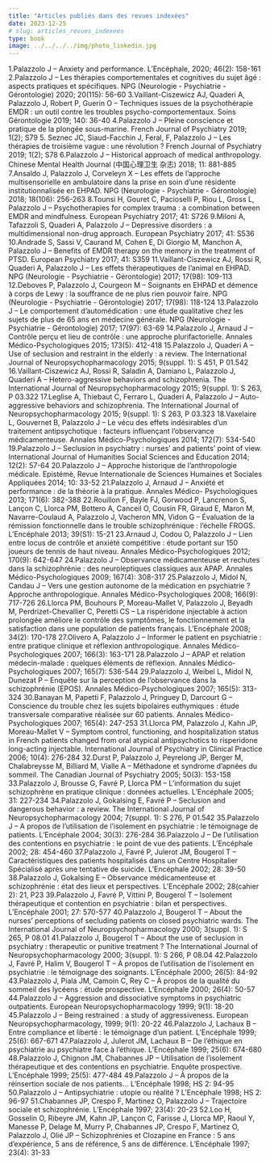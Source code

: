 ```yaml
---
title: "Articles publiés dans des revues indexées"
date: 2023-12-25
# slug: articles_revues_indexees  
type: book
image: ../../../../img/photo_linkedin.jpg
---
```


1.Palazzolo J – Anxiety and performance. L’Encéphale, 2020; 46(2): 158-161
2.Palazzolo J – Les thérapies comportementales et cognitives du sujet âgé : aspects pratiques et
spécifiques. NPG (Neurologie - Psychiatrie - Gérontologie) 2020; 20(115): 56-60
3.Vaillant-Ciszewicz AJ, Quaderi A, Palazzolo J, Robert P, Guerin O – Techniques issues de la
psychothérapie EMDR : un outil contre les troubles psycho-comportementaux. Soins Gérontologie
2019; 140: 36-40
4.Palazzolo J – Pleine conscience et pratique de la plongée sous-marine. French Journal of Psychiatry
2019; 1(2); S79
5. Seznec JC, Siaud-Facchin J, Feral, F, Palazzolo J – Les thérapies de troisième vague : une révolution ?
French Journal of Psychiatry 2019; 1(2); S78
6.Palazzolo J – Historical approach of medical anthropology. Chinese Mental Health Journal (中国⼼理卫⽣
杂志) 2018; 11: 881-885
7.Ansaldo J, Palazzolo J, Corveleyn X – Les effets de l’approche multisensorielle en ambulatoire dans la
prise en soin d’une résidente institutionnalisée en EHPAD. NPG (Neurologie - Psychiatrie -
Gérontologie) 2018; 18(106): 256-263
8.Tounsi H, Gouret C, Pacioselli P, Riou L, Gross L, Palazzolo J – Psychotherapies for complex trauma :
a combination between EMDR and mindfulness. European Psychiatry 2017; 41: S726
9.Miloni A, Tafazzoli S, Quaderi A, Palazzolo J – Depressive disorders : a multidimensional non-drug
approach. European Psychiatry 2017; 41: S536
10.Andrade S, Sassi V, Caurand M, Cohen E, Di Giorgio M, Manchon A, Palazzolo J – Benefits of EMDR
therapy on the memory in the treatment of PTSD. European Psychiatry 2017; 41: S359
11.Vaillant-Ciszewicz AJ, Rossi R, Quaderi A, Palazzolo J – Les effets thérapeutiques de l’animal en
EHPAD. NPG (Neurologie - Psychiatrie - Gérontologie) 2017; 17(98): 109-113
12.Deboves P, Palazzolo J, Courgeon M – Soignants en EHPAD et démence à corps de Lewy : la
souffrance de ne plus rien pouvoir faire. NPG (Neurologie - Psychiatrie - Gérontologie) 2017; 17(98):
118-124
13.Palazzolo J – Le comportement d’automédication : une étude qualitative chez les sujets de plus de 65
ans en médecine générale. NPG (Neurologie - Psychiatrie - Gérontologie) 2017; 17(97): 63-69
14.Palazzolo J, Arnaud J – Contrôle perçu et lieu de contrôle : une approche plurifactorielle. Annales
Médico-Psychologiques 2015; 173(5): 412-418
15.Palazzolo J, Quaderi A – Use of seclusion and restraint in the elderly : a review. The International
Journal of Neuropsychopharmacology 2015; 9(suppl. 1): S 451, P 01.542
16.Vaillant-Ciszewicz AJ, Rossi R, Saladin A, Damiano L, Palazzolo J, Quaderi A – Hetero-aggressive
behaviors and schizophrenia. The International Journal of Neuropsychopharmacology 2015; 9(suppl.
1): S 263, P 03.322
17.Leglise A, Thiebaut C, Ferraro L, Quaderi A, Palazzolo J – Auto-aggressive behaviors and
schizophrenia. The International Journal of Neuropsychopharmacology 2015; 9(suppl. 1): S 263, P
03.323
18.Vaxelaire L, Gouvernet B, Palazzolo J – Le vécu des effets indésirables d’un traitement
antipsychotique : facteurs influençant l’observance médicamenteuse. Annales Médico-Psychologiques
2014; 172(7): 534-540
19.Palazzolo J – Seclusion in psychiatry : nurses’ and patients’ point of view. International Journal of
Humanities Social Sciences and Education 2014; 12(2): 57-64
20.Palazzolo J – Approche historique de l’anthropologie médicale. Epistémè, Revue Internationale de
Sciences Humaines et Sociales Appliquées 2014; 10: 33-52
21.Palazzolo J, Arnaud J – Anxiété et performance : de la théorie à la pratique. Annales Médico-
Psychologiques 2013; 171(6): 382-388
22.Rouillon F, Bayle FJ, Gorwood P, Lancrenon S, Lançon C, Llorca PM, Bottero A, Canceil O, Cousin
FR, Giraud E, Maron M, Navarre-Coulaud A, Palazzolo J, Vacheron MN, Vidon G – Évaluation de
la rémission fonctionnelle dans le trouble schizophrénique : l’échelle FROGS. L'Encéphale 2013;
39(S1): 15-21
23.Arnaud J, Codou O, Palazzolo J – Lien entre locus de contrôle et anxiété compétitive : étude portant
sur 150 joueurs de tennis de haut niveau. Annales Médico-Psychologiques 2012; 170(9): 642-647
24.Palazzolo J – Observance médicamenteuse et rechutes dans la schizophrénie : des neuroleptiques
classiques aux APAP. Annales Médico-Psychologiques 2009; 167(4): 308-317
25.Palazzolo J, Midol N, Candau J – Vers une gestion autonome de la médication en psychiatrie ?
Approche anthropologique. Annales Médico-Psychologiques 2008; 166(9): 717-726
26.Llorca PM, Bouhours P, Moreau-Mallet V, Palazzolo J, Beyadh M, Perdrizet-Chevallier C, Peretti CS
– La rispéridone injectable à action prolongée améliore le contrôle des symptômes, le fonctionnement
et la satisfaction dans une population de patients français. L’Encéphale 2008; 34(2): 170-178
27.Olivero A, Palazzolo J – Informer le patient en psychiatrie : entre pratique clinique et réflexion
anthropologique. Annales Médico-Psychologiques 2007; 166(3): 163-171
28.Palazzolo J – APAP et relation médecin-malade : quelques éléments de réflexion. Annales Médico-
Psychologiques 2007; 165(7): 536-544
29.Palazzolo J, Weibel L, Midol N, Dunezat P – Enquête sur la perception de l’observance dans la
schizophrénie (EPOS). Annales Médico-Psychologiques 2007; 165(5): 313-324
30.Banayan M, Papetti F, Palazzolo J, Pringuey D, Darcourt G – Conscience du trouble chez les sujets
bipolaires euthymiques : étude transversale comparative réalisée sur 60 patients. Annales Médico-
Psychologiques 2007; 165(4): 247-253
31.Llorca PM, Palazzolo J, Kahn JP, Moreau-Mallet V – Symptom control, functioning, and hospitalization
status in French patients changed from oral atypical antipsychotics to risperidone long-acting
injectable. International Journal of Psychiatry in Clinical Practice 2006; 10(4): 276-284
32.Durst P, Palazzolo J, Peyrelong JP, Berger M, Chalabreysse M, Billiard M, Vialle A – Méthadone et
syndrome d’apnées du sommeil. The Canadian Journal of Psychiatry 2005; 50(3): 153-158
33.Palazzolo J, Brousse G, Favré P, Llorca PM – L’information du sujet schizophrène en pratique clinique :
données actuelles. L’Encéphale 2005; 31: 227-234
34.Palazzolo J, Gokalsing E, Favré P – Seclusion and dangerous behavior : a review. The International
Journal of Neuropsychopharmacology 2004; 7(suppl. 1): S 276, P 01.542
35.Palazzolo J – A propos de l’utilisation de l’isolement en psychiatrie : le témoignage de patients.
L’Encéphale 2004; 30(3): 276-284
36.Palazzolo J – De l’utilisation des contentions en psychiatrie : le point de vue des patients. L’Encéphale
2002; 28: 454-460
37.Palazzolo J, Favré P, Julerot JM, Bougerol T – Caractéristiques des patients hospitalisés dans un
Centre Hospitalier Spécialisé après une tentative de suicide. L’Encéphale 2002; 28: 39-50
38.Palazzolo J, Gokalsing E – Observance médicamenteuse et schizophrénie : état des lieux et
perspectives. L’Encéphale 2002; 28(cahier 2): 21, P23
39.Palazzolo J, Favré P, Vittini P, Bougerol T – Isolement thérapeutique et contention en psychiatrie : bilan
et perspectives. L’Encéphale 2001; 27: 570-577
40.Palazzolo J, Bougerol T – About the nurses’ perceptions of secluding patients on closed psychiatric
wards. The International Journal of Neuropsychopharmacology 2000; 3(suppl. 1): S 265, P 08.01
41.Palazzolo J, Bougerol T – About the use of seclusion in psychiatry : therapeutic or punitive treatment ?
The International Journal of Neuropsychopharmacology 2000; 3(suppl. 1): S 266, P 08.04
42.Palazzolo J, Favré P, Halim V, Bougerol T – À propos de l’utilisation de l’isolement en psychiatrie : le
témoignage des soignants. L’Encéphale 2000; 26(5): 84-92
43.Palazzolo J, Piala JM, Camoin C, Rey C – À propos de la qualité du sommeil des lycéens : étude
prospective. L’Encéphale 2000; 26(4): 50-57
44.Palazzolo J – Aggression and dissociative symptoms in psychiatric outpatients. European
Neuropsychopharmacology 1999; 9(1): 18-20
45.Palazzolo J – Being restrained : a study of aggressiveness. European Neuropsychopharmacology, 1999;
9(1): 20-22
46.Palazzolo J, Lachaux B – Entre compliance et liberté : le témoignage d’un patient. L’Encéphale 1999;
25(6): 667-671
47.Palazzolo J, Julerot JM, Lachaux B – De l’éthique en psychiatrie au psychiatre face à l’éthique.
L’Encéphale 1999; 25(6): 674-680
48.Palazzolo J, Chignon JM, Chabannes JP – Utilisation de l’isolement thérapeutique et des contentions
en psychiatrie. Enquête prospective. L’Encéphale 1999; 25(5): 477-484
49.Palazzolo J – À propos de la réinsertion sociale de nos patients... L’Encéphale 1998; HS 2: 94-95
50.Palazzolo J – Antipsychiatrie : utopie ou réalité ? L’Encéphale 1998; HS 2: 96-97
51.Chabannes JP, Crespo F, Martinez O, Palazzolo J – Trajectoire sociale et schizophrénie. L’Encéphale
1997; 23(4): 20-23
52.Loo H, Gosselin O, Ribeyre JM, Kahn JP, Lançon C, Farisse J, Llorca MP, Raoul Y, Manesse P,
Delage M, Murry P, Chabannes JP, Crespo F, Martinez O, Palazzolo J, Olié JP – Schizophrénies et
Clozapine en France : 5 ans d'expérience, 5 ans de référence, 5 ans de différence. L’Encéphale 1997;
23(4): 31-33
